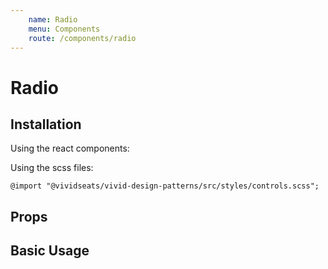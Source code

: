 ```yaml
---
    name: Radio
    menu: Components
    route: /components/radio
---
```




# Radio
## Installation
Using the react components:


Using the scss files:

    @import "@vividseats/vivid-design-patterns/src/styles/controls.scss";

## Props
<PropsTable of={Radio}/>

## Basic Usage
<Playground>
    <Radio value="cc" label="Credit Card" id="1" />
    <Radio value="pp" label="PayPal" id="2"/>
    <Radio value="pp_credit" label="PayPal Credit" id="3" disabled/>
</Playground>